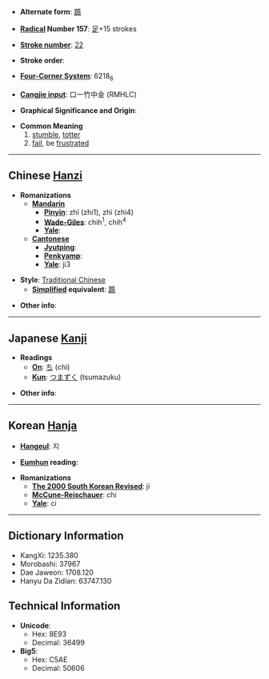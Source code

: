 * '''Alternate form''': [[踬]]

* '''[[Wiktionary:Chinese radical index| Radical]] Number 157''': [[Wiktionary:Chinese radical index 足|足]]+15 strokes

* '''[[Wiktionary:Chinese total strokes index|Stroke number]]''': [[Wiktionary:Chinese total strokes index 22|22]]

* '''Stroke order''': 

* '''[[Wiktionary:Chinese four corner index|Four-Corner System]]''': 6218<sub>6</sub>

* '''[[Wiktionary:Chinese Cangjie index|Cangjie input]]''': 口一竹中金 (RMHLC)

* '''Graphical Significance and Origin''': 

* '''Common Meaning'''
*#[[stumble]], [[totter]]
*# [[fail]], be [[frustrated]]


----

== Chinese [[Hanzi]] ==

* '''Romanizations'''
** '''[[Mandarin]]'''
*** '''[[Pinyin]]''': zhī (zhi1), zhì (zhi4)
*** '''[[Wade-Giles]]''': chih<sup>1</sup>, chih<sup>4</sup>
*** '''[[Yale]]''': 
** '''[[Cantonese]]'''
*** '''[[Jyutping]]''':
*** '''[[Penkyamp]]''': 
*** '''[[Yale]]''': ji3

* '''Style''': [[Traditional Chinese]] 
** '''[[Simplified Chinese|Simplified]] equivalent''': [[踬]]

* '''Other info''': 

----

== Japanese [[Kanji]] ==

* '''Readings'''
** '''[[On]]''': [[ち]] (chi)
** '''[[Kun]]''': [[つまずく]] (tsumazuku)

* '''Other info''':  

----

== Korean [[Hanja]] ==

* '''[[Hangeul]]''': 지

* '''[[Eumhun]] reading''': 

* '''Romanizations'''
** '''[[The 2000 South Korean Revised Romanization|The 2000 South Korean Revised]]''': ji
** '''[[McCune-Reischauer]]''': chi
** '''[[Yale]]''': ci

----

== Dictionary Information ==

* KangXi: 1235.380
* Morobashi: 37967
* Dae Jaweon: 1708.120
* Hanyu Da Zidian: 63747.130

== Technical Information ==

* '''Unicode''':
** Hex: 8E93
** Decimal: 36499
* '''Big5''':
** Hex: C5AE
** Decimal: 50606